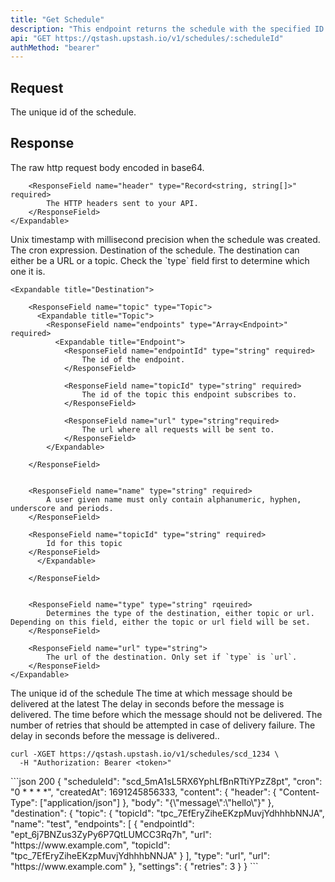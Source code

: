 ```yaml
---
title: "Get Schedule"
description: "This endpoint returns the schedule with the specified ID. "
api: "GET https://qstash.upstash.io/v1/schedules/:scheduleId"
authMethod: "bearer"
---
```


## Request

<ParamField path="scheduleId" type="string" required>
    The unique id of the schedule.
</ParamField>

## Response

<ResponseField name="content" type="Content" required>
    <Expandable title="Content">
        <ResponseField name="body" type="Array<int>" required>
            The raw http request body encoded in base64.
        </ResponseField>

        <ResponseField name="header" type="Record<string, string[]>" required>
            The HTTP headers sent to your API.
        </ResponseField>
    </Expandable>

</ResponseField>

<ResponseField name="createdAt" type="int">
    Unix timestamp with millisecond precision when the schedule was created.
</ResponseField>

<ResponseField name="cron" type="string" required>
    The cron expression.
</ResponseField>

<ResponseField name="destination" type="Destination" required>
    Destination of the schedule. The destination can either be a URL or a topic. Check the `type` field first to determine which one it is.

    <Expandable title="Destination">

        <ResponseField name="topic" type="Topic">
          <Expandable title="Topic">
            <ResponseField name="endpoints" type="Array<Endpoint>" required>
              <Expandable title="Endpoint">
                <ResponseField name="endpointId" type="string" required>
                    The id of the endpoint.
                </ResponseField>

                <ResponseField name="topicId" type="string" required>
                    The id of the topic this endpoint subscribes to.
                </ResponseField>

                <ResponseField name="url" type="string"required>
                    The url where all requests will be sent to.
                </ResponseField>
            </Expandable>

        </ResponseField>


        <ResponseField name="name" type="string" required>
            A user given name must only contain alphanumeric, hyphen, underscore and periods.
        </ResponseField>

        <ResponseField name="topicId" type="string" required>
            Id for this topic
        </ResponseField>
          </Expandable>

        </ResponseField>


        <ResponseField name="type" type="string" rqeuired>
            Determines the type of the destination, either topic or url. Depending on this field, either the topic or url field will be set.
        </ResponseField>

        <ResponseField name="url" type="string">
            The url of the destination. Only set if `type` is `url`.
        </ResponseField>
    </Expandable>

</ResponseField>

<ResponseField name="scheduleId" type="string" required>
    The unique id of the schedule
</ResponseField>

<ResponseField name="settings" type="Settings">
    <Expandable title="Settings">
        <ResponseField name="deadline" type="int">
            The time at which message should be delivered at the latest
        </ResponseField>
        <ResponseField name="delay" type="int">
            The delay in seconds before the message is delivered.
        </ResponseField>
        <ResponseField name="notBefore" type="int">
            The time before which the message should not be delivered.
        </ResponseField>
        <ResponseField name="retries" type="int">
            The number of retries that should be attempted in case of delivery failure.
        </ResponseField>
        <ResponseField name="callback" type="string">
            The delay in seconds before the message is delivered..
        </ResponseField>
    </Expandable>

</ResponseField>

<RequestExample>

```shell curl
curl -XGET https://qstash.upstash.io/v1/schedules/scd_1234 \
  -H "Authorization: Bearer <token>"
```

</RequestExample>

<ResponseExample>
```json 200
{
    "scheduleId": "scd_5mA1sL5RX6YphLfBnRTtiYPzZ8pt",
    "cron": "0 * * * *",
    "createdAt": 1691245856333,
    "content": {
      "header": {
        "Content-Type": ["application/json"]
      },
      "body": "{\"message\":\"hello\"}"
    },
    "destination": {
      "topic": {
        "topicId": "tpc_7EfEryZiheEKzpMuvjYdhhhbNNJA",
        "name": "test",
        "endpoints": [
          {
            "endpointId": "ept_6j7BNZus3ZyPy6P7QtLUMCC3Rq7h",
            "url": "https://www.example.com",
            "topicId": "tpc_7EfEryZiheEKzpMuvjYdhhhbNNJA"
          }
        ],
      "type": "url",
      "url": "https://www.example.com"
    },
    "settings": {
      "retries": 3
    }
  }
```
</ResponseExample>

